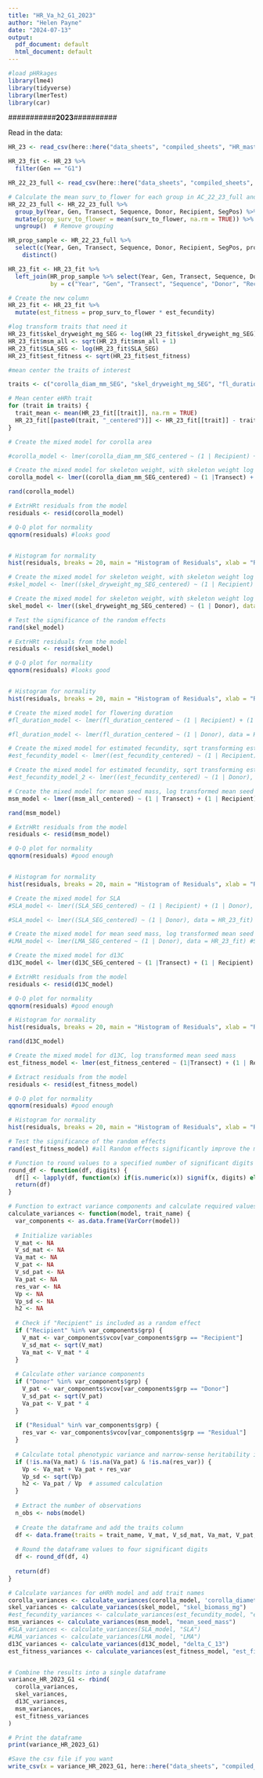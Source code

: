 ```yaml
---
title: "HR_Va_h2_G1_2023"
author: "Helen Payne"
date: "2024-07-13"
output:
  pdf_document: default
  html_document: default
---
```



```r
#load pHRkages
library(lme4)
library(tidyverse)
library(lmerTest)
library(car)
```


###########**2023**##########

Read in the data:
```r
HR_23 <- read_csv(here::here("data_sheets", "compiled_sheets", "HR_mastersheet_Fitness-mains_2023.csv"))

HR_23_fit <- HR_23 %>% 
  filter(Gen == "G1")

HR_22_23_full <- read_csv(here::here("data_sheets", "compiled_sheets", "HR_22_23_full.csv"))
```
```r
# Calculate the mean surv_to_flower for each group in AC_22_23_full and add it as a new column
HR_22_23_full <- HR_22_23_full %>%
  group_by(Year, Gen, Transect, Sequence, Donor, Recipient, SegPos) %>%
  mutate(prop_surv_to_flower = mean(surv_to_flower, na.rm = TRUE)) %>%
  ungroup()  # Remove grouping

HR_prop_sample <- HR_22_23_full %>%
  select(c(Year, Gen, Transect, Sequence, Donor, Recipient, SegPos, prop_surv_to_flower))  %>%
    distinct()

HR_23_fit <- HR_23_fit %>%
  left_join(HR_prop_sample %>% select(Year, Gen, Transect, Sequence, Donor, Recipient, SegPos, prop_surv_to_flower),
            by = c("Year", "Gen", "Transect", "Sequence", "Donor", "Recipient"))

# Create the new column
HR_23_fit <- HR_23_fit %>%
  mutate(est_fitness = prop_surv_to_flower * est_fecundity)
```


```r
#log transform traits that need it
HR_23_fit$skel_dryweight_mg_SEG <- log(HR_23_fit$skel_dryweight_mg_SEG)
HR_23_fit$msm_all <- sqrt(HR_23_fit$msm_all + 1)
HR_23_fit$SLA_SEG <- log(HR_23_fit$SLA_SEG)
HR_23_fit$est_fitness <- sqrt(HR_23_fit$est_fitness)

#mean center the traits of interest

traits <- c("corolla_diam_mm_SEG", "skel_dryweight_mg_SEG", "fl_duration", "est_fecundity", "msm_all", "SLA_SEG", "LMA_SEG", "d13C_SEG", "est_fitness")

# Mean center eHRh trait
for (trait in traits) {
  trait_mean <- mean(HR_23_fit[[trait]], na.rm = TRUE)
  HR_23_fit[[paste0(trait, "_centered")]] <- HR_23_fit[[trait]] - trait_mean
}
```



```r
# Create the mixed model for corolla area

#corolla_model <- lmer(corolla_diam_mm_SEG_centered ~ (1 | Recipient) + (1 | Donor), data = HR_23_fit) #Singular

# Create the mixed model for skeleton weight, with skeleton weight log transformed
corolla_model <- lmer((corolla_diam_mm_SEG_centered) ~ (1 |Transect) + (1 | Donor), data = HR_23_fit)

rand(corolla_model)

# ExtrHRt residuals from the model
residuals <- resid(corolla_model)

# Q-Q plot for normality
qqnorm(residuals) #looks good


# Histogram for normality
hist(residuals, breaks = 20, main = "Histogram of Residuals", xlab = "Residuals") #normal

```


```r

# Create the mixed model for skeleton weight, with skeleton weight log transformed
#skel_model <- lmer((skel_dryweight_mg_SEG_centered) ~ (1 | Recipient) + (1 | Donor), data = HR_23_fit) #singular

# Create the mixed model for skeleton weight, with skeleton weight log transformed
skel_model <- lmer((skel_dryweight_mg_SEG_centered) ~ (1 | Donor), data = HR_23_fit)

# Test the significance of the random effects
rand(skel_model)

# ExtrHRt residuals from the model
residuals <- resid(skel_model)

# Q-Q plot for normality
qqnorm(residuals) #looks good


# Histogram for normality
hist(residuals, breaks = 20, main = "Histogram of Residuals", xlab = "Residuals") #normal

```

```r
# Create the mixed model for flowering duration
#fl_duration_model <- lmer(fl_duration_centered ~ (1 | Recipient) + (1 | Donor), data = HR_23_fit) #Singular

#fl_duration_model <- lmer(fl_duration_centered ~ (1 | Donor), data = HR_23_fit) #Singular
```

```r
# Create the mixed model for estimated fecundity, sqrt transforming estimated fecundity
#est_fecundity_model <- lmer((est_fecundity_centered) ~ (1 | Recipient) + (1 | Donor), data = HR_23_fit) #Singular

# Create the mixed model for estimated fecundity, sqrt transforming estimated fecundity
#est_fecundity_model_2 <- lmer((est_fecundity_centered) ~ (1 | Donor), data = HR_23_fit) #still singular
```


```r
# Create the mixed model for mean seed mass, log transformed mean seed mass
msm_model <- lmer((msm_all_centered) ~ (1 | Transect) + (1 | Recipient) + (1 | Donor), data = HR_23_fit)

rand(msm_model)

# ExtrHRt residuals from the model
residuals <- resid(msm_model)

# Q-Q plot for normality
qqnorm(residuals) #good enough


# Histogram for normality
hist(residuals, breaks = 20, main = "Histogram of Residuals", xlab = "Residuals") #normal-ish

```

```r
# Create the mixed model for SLA
#SLA_model <- lmer((SLA_SEG_centered) ~ (1 | Recipient) + (1 | Donor), data = HR_23_fit) #singular

#SLA_model <- lmer((SLA_SEG_centered) ~ (1 | Donor), data = HR_23_fit) #Singular

```


```r
# Create the mixed model for mean seed mass, log transformed mean seed mass
#LMA_model <- lmer(LMA_SEG_centered ~ (1 | Donor), data = HR_23_fit) #Singular

```

```r
# Create the mixed model for d13C
d13C_model <- lmer(d13C_SEG_centered ~ (1 |Transect) + (1 | Recipient) + (1 | Donor), data = HR_23_fit)

# ExtrHRt residuals from the model
residuals <- resid(d13C_model)

# Q-Q plot for normality
qqnorm(residuals) #good enough

# Histogram for normality
hist(residuals, breaks = 20, main = "Histogram of Residuals", xlab = "Residuals") #normal-ish

rand(d13C_model)

```
```r
# Create the mixed model for d13C, log transformed mean seed mass
est_fitness_model <- lmer(est_fitness_centered ~ (1|Transect) + (1 | Recipient) + (1 | Donor), data = HR_23_fit)

# Extract residuals from the model
residuals <- resid(est_fitness_model)

# Q-Q plot for normality
qqnorm(residuals) #good enough

# Histogram for normality
hist(residuals, breaks = 20, main = "Histogram of Residuals", xlab = "Residuals") #normal-ish

# Test the significance of the random effects
rand(est_fitness_model) #all Random effects significantly improve the models fit!

```



```r

# Function to round values to a specified number of significant digits
round_df <- function(df, digits) {
  df[] <- lapply(df, function(x) if(is.numeric(x)) signif(x, digits) else x)
  return(df)
}

# Function to extract variance components and calculate required values
calculate_variances <- function(model, trait_name) {
  var_components <- as.data.frame(VarCorr(model))
  
  # Initialize variables
  V_mat <- NA
  V_sd_mat <- NA
  Va_mat <- NA
  V_pat <- NA
  V_sd_pat <- NA
  Va_pat <- NA
  res_var <- NA
  Vp <- NA
  Vp_sd <- NA
  h2 <- NA
  
  # Check if "Recipient" is included as a random effect
  if ("Recipient" %in% var_components$grp) {
    V_mat <- var_components$vcov[var_components$grp == "Recipient"]
    V_sd_mat <- sqrt(V_mat)
    Va_mat <- V_mat * 4
  }
  
  # Calculate other variance components
  if ("Donor" %in% var_components$grp) {
    V_pat <- var_components$vcov[var_components$grp == "Donor"]
    V_sd_pat <- sqrt(V_pat)
    Va_pat <- V_pat * 4
  }
  
  if ("Residual" %in% var_components$grp) {
    res_var <- var_components$vcov[var_components$grp == "Residual"]
  }
  
  # Calculate total phenotypic variance and narrow-sense heritability if components are available
  if (!is.na(Va_mat) & !is.na(Va_pat) & !is.na(res_var)) {
    Vp <- Va_mat + Va_pat + res_var
    Vp_sd <- sqrt(Vp)
    h2 <- Va_pat / Vp  # assumed calculation
  }
  
  # Extract the number of observations
  n_obs <- nobs(model)
  
  # Create the dataframe and add the traits column
  df <- data.frame(traits = trait_name, V_mat, V_sd_mat, Va_mat, V_pat, V_sd_pat, Va_pat, Vp, Vp_sd, h2, n_obs)
  
  # Round the dataframe values to four significant digits
  df <- round_df(df, 4)
  
  return(df)
}

# Calculate variances for eHRh model and add trait names
corolla_variances <- calculate_variances(corolla_model, 'corolla_diameter')
skel_variances <- calculate_variances(skel_model, "skel_biomass_mg")
#est_fecundity_variances <- calculate_variances(est_fecundity_model, "estimated_fecundity")
msm_variances <- calculate_variances(msm_model, "mean_seed_mass")
#SLA_variances <- calculate_variances(SLA_model, "SLA")
#LMA_variances <- calculate_variances(LMA_model, "LMA")
d13C_variances <- calculate_variances(d13C_model, "delta_C_13")
est_fitness_variances <- calculate_variances(est_fitness_model, "est_fitness")


# Combine the results into a single dataframe
variance_HR_2023_G1 <- rbind(
  corolla_variances,
  skel_variances,
  d13C_variances,
  msm_variances,
  est_fitness_variances
)

# Print the dataframe
print(variance_HR_2023_G1)

```


```r
#Save the csv file if you want
write_csv(x = variance_HR_2023_G1, here::here("data_sheets", "compiled_sheets", "HR_Va_h2_R_2023.csv"))
```



